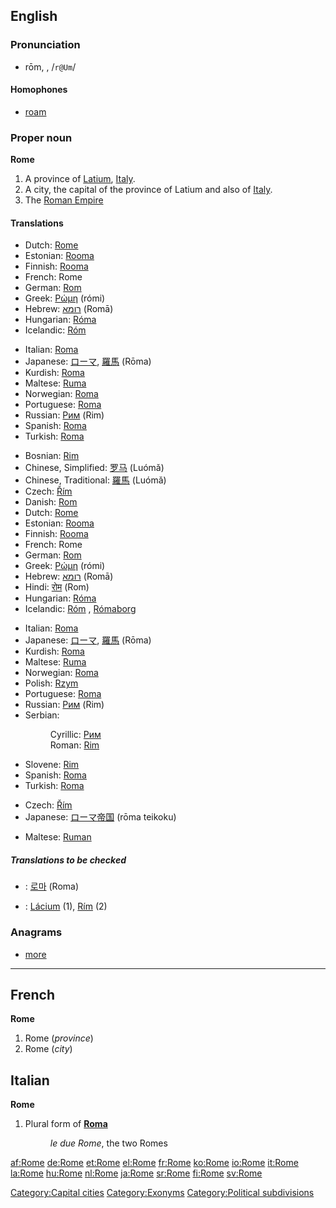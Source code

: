 {{wikipedia}}
==English==

{{rank|enter|consider|provided|969|Rome|twelve|opposite|vast}}

===Pronunciation===
*rōm, {{unicode|/rəʊm/}}, /<tt>r@Um</tt>/
*:{{unicode|[[Rhymes:English:-əʊm|Rhymes: -əʊm]]}}

====Homophones====
*[[roam]]

===Proper noun===
'''Rome'''

# A province of [[Latium]], [[Italy]].
# A city, the capital of the province of Latium and also of [[Italy]].
# The [[Roman Empire]]

====Translations====
{{trans-top|province}}
*Dutch: [[Rome#Dutch|Rome]] {{n}}
*Estonian: [[Rooma]]
*Finnish: [[Rooma]]
*French: Rome {{f}}
*German: [[Rom]] {{n}}
*Greek: [[Ρώμη]] (rómi) {{f}}
*Hebrew: [[רומא]] (Romā) {{f}}
*Hungarian: [[Róma]]
*Icelandic: [[Róm]] {{f}}
{{trans-mid}}
*Italian: [[Roma#Italian|Roma]]
*Japanese: [[ローマ]], [[羅馬]] (Rōma)
*Kurdish: [[Roma#Kurdish|Roma]]
*Maltese: [[Ruma]]
*Norwegian: [[Roma]]
*Portuguese: [[Roma#Portuguese|Roma]] {{f}}
*Russian: [[Рим]] (Rim) {{m}}
*Spanish: [[Roma#Spanish|Roma]] {{f}}
*Turkish: [[Roma]]
{{trans-bottom}}

{{trans-top|city}}
*Bosnian: [[Rim#Bosnian|Rim]] {{m}}
*Chinese, Simplified: [[罗马]] (Luómǎ)
*Chinese, Traditional: [[羅馬]] (Luómǎ)
*Czech: [[Řím]] {{m}}
*Danish: [[Rom]]
*Dutch: [[Rome#Dutch|Rome]] {{n}}
*Estonian: [[Rooma]]
*Finnish: [[Rooma]]
*French: Rome {{f}}
*German: [[Rom]] {{n}}
*Greek: [[Ρώμη]] (rómi) {{f}}
*Hebrew: [[רומא]] (Romā) {{f}}
*Hindi: [[रोम]] (Rom)
*Hungarian: [[Róma]]
*Icelandic: [[Róm]] {{f}}, [[Rómaborg]] {{f}}
{{trans-mid}}
*Italian: [[Roma#Italian|Roma]] {{f}}
*Japanese: [[ローマ]], [[羅馬]] (Rōma)
*Kurdish: [[Roma#Kurdish|Roma]]
*Maltese: [[Ruma]]
*Norwegian: [[Roma]]
*Polish: [[Rzym]] {{m}}
*Portuguese: [[Roma#Portuguese|Roma]] {{f}}
*Russian: [[Рим]] (Rim) {{m}}
*Serbian:
*:Cyrillic: [[Рим#Serbian|Рим]] {{m}}
*:Roman: [[Rim#Serbian|Rim]] {{m}}
*Slovene: [[Rim]] {{m}}
*Spanish: [[Roma#Spanish|Roma]] {{f}}
*Turkish: [[Roma]]
{{trans-bottom}}

{{trans-top|empire}}
*Czech: [[Řím]] {{m}}
*Japanese: [[ローマ]][[帝国]] (rōma teikoku)
{{trans-mid}}
*Maltese: [[Ruman]]
{{trans-bottom}}

=====Translations to be checked=====
<!--Remove this section once all of the translations below have been moved into the tables above.-->
{{checktrans}}
*{{ttbc|Korean}}: [[로마]] (Roma)
*{{ttbc|Slovak}}: [[Lácium]] {{n}} (1), [[Rím]] {{m}} (2)

===Anagrams===
*[[more]]

[[Category:Capital cities]]
[[Category:Exonyms]]
[[Category:Political subdivisions]]

----

==French==
'''Rome''' {{f}}

# Rome (''province'')
# Rome (''city'')

==Italian==
'''Rome''' {{f}}

# Plural form of '''[[Roma]]'''
#:''le due Rome'', the two Romes

[[af:Rome]]
[[de:Rome]]
[[et:Rome]]
[[el:Rome]]
[[fr:Rome]]
[[ko:Rome]]
[[io:Rome]]
[[it:Rome]]
[[la:Rome]]
[[hu:Rome]]
[[nl:Rome]]
[[ja:Rome]]
[[sr:Rome]]
[[fi:Rome]]
[[sv:Rome]]